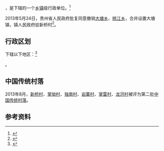 {{中国乡级行政区|52/26/34/201/000}}

'''{{PAGENAMEBASE}}'''，是{{PRC admin/fullname|52/26/34/201/000|3}}下辖的一个[[乡镇|乡镇]]级行政单位。<ref>{{PRC admin/ref sgc|{{PRC admin/parent|52/26/34/201/000}}}}</ref>

2013年5月24日，贵州省人民政府批复同意撤销[[大塘乡_(雷山县)|大塘乡]]、[[桃江乡_(雷山县)|桃江乡]]，合并设置大塘镇，镇人民政府驻新桥村<ref>{{Cite web |url=http://www.gzgov.gov.cn/xxgk/jbxxgk/fgwj/zfwj/qfh/201507/t20150703_298109.html |title=省人民政府关于同意撤销雷山县大塘乡桃江乡设置大塘镇的批复（黔府函〔2013〕119号） |access-date=2017-09-06 |archive-date=2017-09-07 |archive-url=https://web.archive.org/web/20170907033532/http://www.gzgov.gov.cn/xxgk/jbxxgk/fgwj/zfwj/qfh/201507/t20150703_298109.html |dead-url=no }}</ref>。

== 行政区划 ==

{{PAGENAMEBASE}}下辖以下地区：<ref>{{PRC admin/ref sgc|52/26/34/201/000}}</ref>

{{PRC admin/children|52/26/34/201/000}}。

==中国传统村落==
2013年8月，[[新桥村|新桥村]]、[[掌坳村|掌坳村]]、[[独南村|独南村]]、[[岩寨村|岩寨村]]、[[掌雷村|掌雷村]]、[[龙河村|龙河村]]被评为第二批[[中国传统村落|中国传统村落]]。

== 参考资料 ==

{{reflist}}

{{行政区划小作品}}
{{PRC admin/navcat|52/26/34/201/000}}